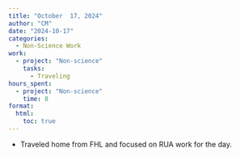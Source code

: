 ```yaml
---
title: "October  17, 2024"
author: "CM"
date: "2024-10-17"
categories:
  - Non-Science Work
work:
  - project: "Non-science"
    tasks: 
      - Traveling
hours_spent:
  - project: "Non-science"
    time: 8
format:
  html:
    toc: true
---
```


-   Traveled home from FHL and focused on RUA work for the day.

